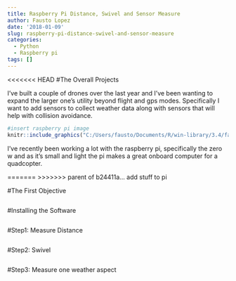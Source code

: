 ```yaml
---
title: Raspberry Pi Distance, Swivel and Sensor Measure
author: Fausto Lopez
date: '2018-01-09'
slug: raspberry-pi-distance-swivel-and-sensor-measure
categories:
  - Python
  - Raspberry pi
tags: []
---
```



<<<<<<< HEAD
#The Overall Projects

I've built a couple of drones over the last year and I've been wanting to expand the larger one's utility beyond flight and gps modes. Specifically I want to add sensors to collect weather data along with sensors that will help with collision avoidance.

```r
#insert raspberry pi image
knitr::include_graphics("C:/Users/fausto/Documents/R/win-library/3.4/faust1/public/img/pi_zero.jpg")
```


I've recently been working a lot with the raspberry pi, specifically the zero w and as it's small and light the pi makes a great onboard computer for a quadcopter. 

=======
>>>>>>> parent of b24411a... add stuff to pi

#The First Objective 

```r

```


#Installing the Software

```r

```

#Step1: Measure Distance

```r

```

#Step2: Swivel

```r

```

#Step3: Measure one weather aspect

